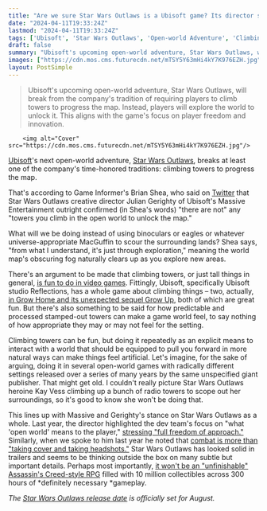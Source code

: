 ```yaml
---
title: "Are we sure Star Wars Outlaws is a Ubisoft game? Its director says there are no map towers to climb out in the open world"
date: "2024-04-11T19:33:24Z"
lastmod: "2024-04-11T19:33:24Z"
tags: ['Ubisoft', 'Star Wars Outlaws', 'Open-world Adventure', 'Climbing Towers', 'Exploration', 'Grow Home', 'Grow Up', 'Kay Vess', 'Radio Towers', 'Star Wars', "Assassin's Creed-style RPG"]
draft: false
summary: "Ubisoft's upcoming open-world adventure, Star Wars Outlaws, will break from the company's tradition of requiring players to climb towers to progress the map. Instead, players will explore the world to unlock it. This aligns with the game's focus on player freedom and innovation."
images: ["https://cdn.mos.cms.futurecdn.net/mTSY5Y63mHi4kY7K976EZH.jpg"]
layout: PostSimple
---
```

> Ubisoft's upcoming open-world adventure, Star Wars Outlaws, will break from the company's tradition of requiring players to climb towers to progress the map. Instead, players will explore the world to unlock it. This aligns with the game's focus on player freedom and innovation.


        <img alt="Cover" src="https://cdn.mos.cms.futurecdn.net/mTSY5Y63mHi4kY7K976EZH.jpg"/>
        
[Ubisoft](https://www.gamesradar.com/uk/tag/ubisoft/)'s next open-world adventure, [<u>Star Wars Outlaws</u>](https://www.gamesradar.com/star-wars-outlaws-guide/), breaks at least one of the company's time-honored traditions: climbing towers to progress the map.

That's according to Game Informer's Brian Shea, who said on [<u>Twitter</u>](https://twitter.com/BrianPShea/status/1778454886260101179?t=xnPwsL1GIENOhP__8XX40w&s=19) that Star Wars Outlaws creative director Julian Gerighty of Ubisoft's Massive Entertainment outright confirmed (in Shea's words) "there are not" any "towers you climb in the open world to unlock the map." 

What will we be doing instead of using binoculars or eagles or whatever universe-appropriate MacGuffin to scour the surrounding lands? Shea says, "from what I understand, it's just through exploration," meaning the world map's obscuring fog naturally clears up as you explore new areas.

There's an argument to be made that climbing towers, or just tall things in general, [<u>is fun to do in video games</u>](https://www.gamesradar.com/why-i-love-climbing-towers-video-games/). Fittingly, Ubisoft, specifically Ubisoft studio Reflections, has a whole game about climbing things – two, actually, [<u>in Grow Home and its unexpected sequel Grow Up</u>](https://www.gamesradar.com/grow-home-sequel-grow-up-takes-the-first-games-wobbly-physics-based-platforming-all-the-way-up-to-the-moon/), both of which are great fun. But there's also something to be said for how predictable and processed stamped-out towers can make a game world feel, to say nothing of how appropriate they may or may not feel for the setting. 

Climbing towers can be fun, but doing it repeatedly as an explicit means to interact with a world that should be equipped to pull you forward in more natural ways can make things feel artificial. Let's imagine, for the sake of arguing, doing it in several open-world games with radically different settings released over a series of many years by the same unspecified giant publisher. That might get old. I couldn't really picture Star Wars Outlaws heroine Kay Vess climbing up a bunch of radio towers to scope out her surroundings, so it's good to know she won't be doing that. 

This lines up with Massive and Gerighty's stance on Star Wars Outlaws as a whole. Last year, the director highlighted the dev team's focus on "what 'open world' means to the player," [stressing "full freedom of approach."](https://www.gamesradar.com/star-wars-outlaws-open-world-is-designed-to-offer-full-freedom-of-approach/) Similarly, when we spoke to him last year he noted that [combat is more than "taking cover and taking headshots."](https://www.gamesradar.com/star-wars-outlaws-combat-isnt-just-taking-cover-and-taking-headshots/) Star Wars Outlaws has looked solid in trailers and seems to be thinking outside the box on many subtle but important details. Perhaps most importantly, [<u>it won't be an "unfinishable" Assassin's Creed-style RPG</u>](https://www.gamesradar.com/star-wars-outlaws-director-says-this-wont-be-an-unfinishable-assassins-creed-style-rpg/) filled with 10 million collectibles across 300 hours of *definitely necessary *gameplay. 

*The *[<u><em>Star Wars Outlaws release date</em></u>](https://www.gamesradar.com/star-wars-outlaws-release-date-trailer/)* is officially set for August.*
        